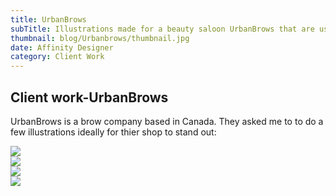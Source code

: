 ```yaml
---
title: UrbanBrows
subTitle: Illustrations made for a beauty saloon UrbanBrows that are used as posters and flyers.
thumbnail: blog/Urbanbrows/thumbnail.jpg
date: Affinity Designer
category: Client Work
---
```


## Client work-UrbanBrows

UrbanBrows is a brow company based in Canada. They asked me to to do a few illustrations ideally for thier shop to stand out:


<Image src="blog/Urbanbrows/Image1.jpg" width={807} height={999} />
<br />
<Image src="blog/Urbanbrows/Image2.jpg" width={807} height={1614} />
<br />
<Image src="blog/Urbanbrows/Image3.png" width={807} height={999} />
<br />
<Image src="blog/Urbanbrows/Image4.jpg" width={807} height={1614} />
